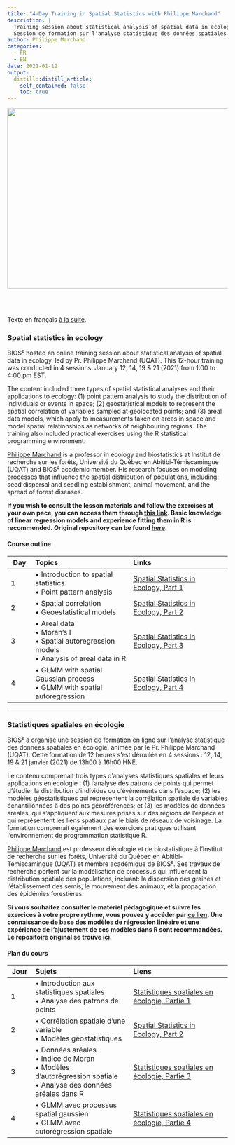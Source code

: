 ```yaml
---
title: "4-Day Training in Spatial Statistics with Philippe Marchand"
description: |
  Training session about statistical analysis of spatial data in ecology, hosted by Philippe Marchand (UQAT). | 
  Session de formation sur l’analyse statistique des données spatiales en écologie, animée par Pr. Philippe Marchand (UQAT).
author: Philippe Marchand
categories: 
  - FR
  - EN
date: 2021-01-12
output:
  distill::distill_article:
    self_contained: false
    toc: true
---
```


<img src="https://bios2.usherbrooke.ca/wp-content/uploads/2020/12/bernard-hermant-XyzPOIMqWfc-unsplash-2-1-768x512.jpg" class="th-featured-image th-cover th-w-full th-h-full wp-post-image" alt="" loading="lazy" aria-hidden="true" srcset="https://bios2.usherbrooke.ca/wp-content/uploads/2020/12/bernard-hermant-XyzPOIMqWfc-unsplash-2-1.jpg 1500w, https://bios2.usherbrooke.ca/wp-content/uploads/2020/12/bernard-hermant-XyzPOIMqWfc-unsplash-2-1-300x200.jpg 300w, https://bios2.usherbrooke.ca/wp-content/uploads/2020/12/bernard-hermant-XyzPOIMqWfc-unsplash-2-1-1024x683.jpg 1024w, https://bios2.usherbrooke.ca/wp-content/uploads/2020/12/bernard-hermant-XyzPOIMqWfc-unsplash-2-1-768x512.jpg 768w" sizes="(max-width: 800px) 100vw, 1500px" width="768" height="412">
</img>

<br>
<br>

Texte en français [à la suite](#statistiques-spatiales-en-écologie).

### Spatial statistics in ecology

BIOS² hosted an online training session about statistical analysis of spatial data in ecology, led by Pr. Philippe Marchand (UQAT). This 12-hour training was conducted in 4 sessions: January 12, 14, 19 & 21 (2021) from 1:00 to 4:00 pm EST.

The content included three types of spatial statistical analyses and their applications to ecology: (1) point pattern analysis to study the distribution of individuals or events in space; (2) geostatistical models to represent the spatial correlation of variables sampled at geolocated points; and (3) areal data models, which apply to measurements taken on areas in space and model spatial relationships as networks of neighbouring regions. The training also included practical exercises using the R statistical programming environment. 

[Philippe Marchand](https://github.com/pmarchand1) is a professor in ecology and biostatistics at Institut de recherche sur les forêts, Université du Québec en Abitibi-Témiscamingue (UQAT) and BIOS² academic member. His research focuses on modeling processes that influence the spatial distribution of populations, including: seed dispersal and seedling establishment, animal movement, and the spread of forest diseases. 

**If you wish to consult the lesson materials and follow the exercises at your own pace, you can access them through [this link](https://bios2.github.io/Marchand.html#category:EN). Basic knowledge of linear regression models and experience fitting them in R is recommended. Original repository can be found [here](https://github.com/pmarchand1/BIOS2-spatial-stats).**

#### Course outline

| Day | Topics | Links |
|-|:---|:---|
|1| &bull; Introduction to spatial statistics <br> &bull; Point pattern analysis<br>| [Spatial Statistics in Ecology, Part 1](https://bios2.github.io/Marchand/2021-01-12-spatial-statistics-in-ecology/) |
|2| &bull; Spatial correlation <br> &bull; Geoestatistical models | [Spatial Statistics in Ecology, Part 2](https://bios2.github.io/Marchand/2021-01-14-spatial-statistics-in-ecology/) |
|3| &bull; Areal data <br> &bull; Moran’s I <br> &bull; Spatial autoregression models <br> &bull; Analysis of areal data in R  | [Spatial Statistics in Ecology, Part 3](https://bios2.github.io/Marchand/2021-01-19-spatial-statistics-in-ecology/) |
|4| &bull; GLMM with spatial Gaussian process <br> &bull; GLMM with spatial autoregression | [Spatial Statistics in Ecology, Part 4](https://bios2.github.io/Marchand/2021-01-21-spatial-statistics-in-ecology/) |



---

### Statistiques spatiales en écologie

BIOS² a organisé une session de formation en ligne sur l'analyse statistique des données spatiales en écologie, animée par le Pr. Philippe Marchand (UQAT). Cette formation de 12 heures s'est déroulée en 4 sessions : 12, 14, 19 & 21 janvier (2021) de 13h00 à 16h00 HNE.

Le contenu comprenait trois types d'analyses statistiques spatiales et leurs applications en écologie : (1) l’analyse des patrons de points qui permet d’étudier la distribution d’individus ou d’événements dans l’espace; (2) les modèles géostatistiques qui représentent la corrélation spatiale de variables échantillonnées à des points géoréférencés; et (3) les modèles de données aréales, qui s’appliquent aux mesures prises sur des régions de l’espace et qui représentent les liens spatiaux par le biais de réseaux de voisinage. La formation comprenait également des exercices pratiques utilisant l'environnement de programmation statistique R. 

[Philippe Marchand](https://github.com/pmarchand1) est professeur d'écologie et de biostatistique à l'Institut de recherche sur les forêts, Université du Québec en Abitibi-Témiscamingue (UQAT) et membre académique de BIOS². Ses travaux de recherche portent sur la modélisation de processus qui influencent la distribution spatiale des populations, incluant: la dispersion des graines et l’établissement des semis, le mouvement des animaux, et la propagation des épidémies forestières.

**Si vous souhaitez consulter le matériel pédagogique et suivre les exercices à votre propre rythme, vous pouvez y accéder par [ce lien](https://bios2.github.io/Marchand.html#category:FR). Une connaissance de base des modèles de régression linéaire et une expérience de l'ajustement de ces modèles dans R sont recommandées. Le repositoire original se trouve [ici](https://github.com/pmarchand1/BIOS2-spatial-stats).**

#### Plan du cours

| Jour | Sujets | Liens |
|-|:---|:---|
|1| &bull; Introduction aux statistiques spatiales <br> &bull; Analyse des patrons de points<br>| [Statistiques spatiales en écologie, Partie 1](https://bios2.github.io/Marchand/2021-01-12-statistiques-spatiales-en-cologie-partie-1/) |
|2| &bull; Corrélation spatiale d’une variable <br> &bull; Modèles géostatistiques | [Spatial Statistics in Ecology, Part 2](https://bios2.github.io/Marchand/2021-01-14-statistiques-spatiales-en-cologie-partie-2/) |
|3| &bull; Données aréales <br> &bull; Indice de Moran <br> &bull; Modèles d’autorégression spatiale <br> &bull; Analyse des données aréales dans R | [Statistiques spatiales en écologie, Partie 3](https://bios2.github.io/Marchand/2021-01-19-statistiques-spatiales-en-cologie-partie-3/) |
|4| &bull; GLMM avec processus spatial gaussien <br> &bull; GLMM avec autorégression spatiale | [Statistiques spatiales en écologie, Partie 4](https://bios2.github.io/Marchand/2021-01-21-statistiques-spatiales-en-cologie-partie-4/) |

